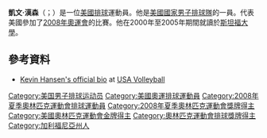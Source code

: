 '''凱文·漢森'''（{{lang-en|Kevin Hansen}}；{{bd|1982年|3月19日}}）是一位[[美國|美國]][[排球|排球]]運動員。他是[[美國國家男子排球隊|美國國家男子排球隊]]的一員。代表美國參加了[[2008年奧運會|2008年奧運會]]的比賽。他在2000年至2005年期間就讀於[[斯坦福大學|斯坦福大學]]。

==參考資料== 
* [http://www.teamusa.org/Athletes/HA/Kevin-Hansen Kevin Hansen's official bio]{{Wayback|url=http://www.teamusa.org/Athletes/HA/Kevin-Hansen |date=20150924121312 }} at [http://www.teamusa.org/USA-Volleyball.aspx USA Volleyball]{{Wayback|url=http://www.teamusa.org/USA-Volleyball.aspx |date=20150721062804 }}
{{DEFAULTSORT:Hansen, Kevin}}
[[Category:美国男子排球运动员|Category:美国男子排球运动员]]
[[Category:美國奧運排球運動員|Category:美國奧運排球運動員]]
[[Category:2008年夏季奧林匹克運動會排球運動員|Category:2008年夏季奧林匹克運動會排球運動員]]
[[Category:2008年夏季奧林匹克運動會獎牌得主|Category:2008年夏季奧林匹克運動會獎牌得主]]
[[Category:美國奧林匹克運動會金牌得主|Category:美國奧林匹克運動會金牌得主]]
[[Category:奧林匹克運動會排球獎牌得主|Category:奧林匹克運動會排球獎牌得主]]
[[Category:加利福尼亞州人|Category:加利福尼亞州人]]